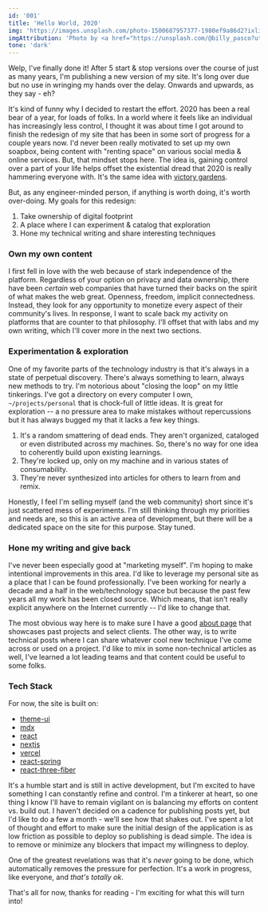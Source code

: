 ```yaml
---
id: '001'
title: 'Hello World, 2020'
img: 'https://images.unsplash.com/photo-1500687957377-1980ef9a86d2?ixlib=rb-1.2.1&ixid=eyJhcHBfaWQiOjEyMDd9&auto=format&fit=crop&w=934&q=80'
imgAttribution: 'Photo by <a href="https://unsplash.com/@billy_pasco?utm_source=unsplash&amp;utm_medium=referral&amp;utm_content=creditCopyText"> Billy Pasco </a> on <a href="https://unsplash.com/?utm_source=unsplash&amp;utm_medium=referral&amp;utm_content=creditCopyText">Unsplash</a>'
tone: 'dark'
---
```


Welp, I've finally done it! After 5 start & stop versions over the course of just as many years, I'm publishing a new version of my site. It's long over due but no use in wringing my hands over the delay. Onwards and upwards, as they say - eh?

It's kind of funny why I decided to restart the effort. 2020 has been a real bear of a year, for loads of folks. In a world where it feels like an individual has increasingly less control, I thought it was about time I got around to finish the redesign of my site that has been in some sort of progress for a couple years now. I'd never been really motivated to set up my own soapbox, being content with "renting space" on various social media & online services. But, that mindset stops here. The idea is, gaining control over a part of your life helps offset the existential dread that 2020 is really hammering everyone with. It's the same idea with [victory gardens](https://en.wikipedia.org/wiki/Victory_garden).

But, as any engineer-minded person, if anything is worth doing, it's worth over-doing. My goals for this redesign:

1. Take ownership of digital footprint
2. A place where I can experiment & catalog that exploration
3. Hone my technical writing and share interesting techniques

### Own my own content

I first fell in love with the web because of stark independence of the platform. Regardless of your option on privacy and data ownership, there have been _certain_ web companies that have turned their backs on the spirit of what makes the web great. Openness, freedom, implicit connectedness. Instead, they look for any opportunity to monetize every aspect of their community's lives. In response, I want to scale back my activity on platforms that are counter to that philosophy. I'll offset that with labs and my own writing, which I'll cover more in the next two sections.

### Experimentation & exploration

One of my favorite parts of the technology industry is that it's always in a state of perpetual discovery. There's always something to learn, always new methods to try. I'm notorious about "closing the loop" on my little tinkerings. I've got a directory on every computer I own, `~/projects/personal` that is chock-full of little ideas. It is great for exploration -- a no pressure area to make mistakes without repercussions but it has always bugged my that it lacks a few key things.

1. It's a random smattering of dead ends. They aren't organized, cataloged or even distributed across my machines. So, there's no way for one idea to coherently build upon existing learnings.
2. They're locked up, only on my machine and in various states of consumability.
3. They're never synthesized into articles for others to learn from and remix.

Honestly, I feel I'm selling myself (and the web community) short since it's just scattered mess of experiments. I'm still thinking through my priorities and needs are, so this is an active area of development, but there will be a dedicated space on the site for this purpose. Stay tuned.

### Hone my writing and give back

I've never been especially good at "marketing myself". I'm hoping to make intentional improvements in this area. I'd like to leverage my personal site as a place that I can be found professionally. I've been working for nearly a decade and a half in the web/technology space but because the past few years all my work has been closed source. Which means, that isn't really explicit anywhere on the Internet currently -- I'd like to change that.

The most obvious way here is to make sure I have a good [about page](/) that showcases past projects and select clients. The other way, is to write technical posts where I can share whatever cool new technique I've come across or used on a project. I'd like to mix in some non-technical articles as well, I've learned a lot leading teams and that content could be useful to some folks.

### Tech Stack

For now, the site is built on:

- [theme-ui](https://theme-ui.com/)
- [mdx](https://mdxjs.com/)
- [react](https://reactjs.org/)
- [nextjs](https://nextjs.org/)
- [vercel](https://vercel.com/)
- [react-spring](https://react-spring.io/)
- [react-three-fiber](https://github.com/pmndrs/react-three-fiber)

It's a humble start and is still in active development, but I'm excited to have something I can constantly refine and control. I'm a tinkerer at heart, so one thing I know I'll have to remain vigilant on is balancing my efforts on content vs. build out. I haven't decided on a cadence for publishing posts yet, but I'd like to do a few a month - we'll see how that shakes out. I've spent a lot of thought and effort to make sure the initial design of the application is as low friction as possible to deploy so publishing is dead simple. The idea is to remove or minimize any blockers that impact my willingness to deploy.

One of the greatest revelations was that it's _never_ going to be done, which automatically removes the pressure for perfection. It's a work in progress, like everyone, and _that's totally ok_.

That's all for now, thanks for reading - I'm exciting for what this will turn into!
